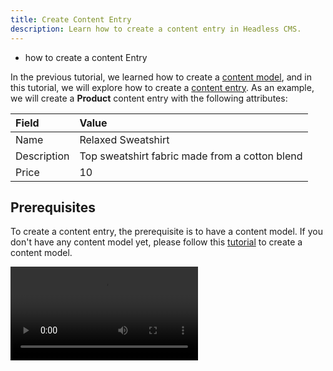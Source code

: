 ```yaml
---
title: Create Content Entry
description: Learn how to create a content entry in Headless CMS.
---
```



<Alert type="success" title="WHAT YOU'LL LEARN">

- how to create a content Entry

</Alert>

In the previous tutorial, we learned how to create a [content model](../essentials/create-content-model), and
in this tutorial, we will explore how to create a [content entry](../essentials/glossary#content-entry).
As an example, we will create a **Product** content entry with the following attributes:

| Field       | Value                                          |
| :---------- | :--------------------------------------------- |
| Name        | Relaxed Sweatshirt                             |
| Description | Top sweatshirt fabric made from a cotton blend |
| Price       | 10                                             |

## Prerequisites

To create a content entry, the prerequisite is to have a content model.
If you don't have any content model yet, please follow this [tutorial](../essentials/create-content-model) to create a content model.

<Video src={createContentEntry} controls={true}/>

## Create Content Entry

1. From the **Side Menu**, Click **Headless CMS** > **Products**.
2. Click **+ NEW ENTRY**.

   ✔️ The New Content Entry screen opens.

3. In the **Name** textbox, type **Relaxed Sweatshirt**.
4. In the **Description** textbox, type **Top sweatshirt fabric made from a cotton blend**.
5. In the **Price** textbox, type **10**.
6. Click **SAVE & PUBLISH**.
7. Congratulations! You have created your first content entry.

## Additional Information

### Content Revision

Every time you save any content entry, a new revision is created. You can see all the content revisions in the **REVISONS** tab.
![Content Entry Revision](./assets/create-content-entry/content-entry-revision.png)
